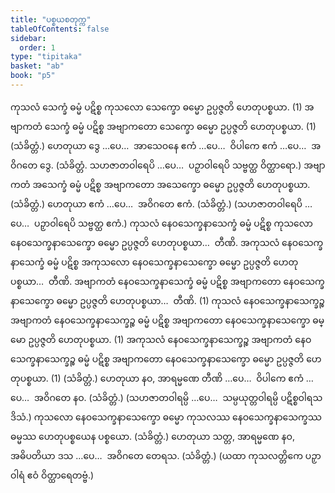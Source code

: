 ```yaml
---
title: "ပစ္စယစတုက္က"
tableOfContents: false
sidebar:
  order: 1
type: "tipitaka"
basket: "ab"
book: "p5"
---
```



<DynamicBreadcrumb />

<Division number="47" book="p5" e="ch" v="39" p="12">

<Paragraph number="140" book="p5">
ကုသလံ သေက္ခံ ဓမ္မံ ပဋိစ္စ ကုသလော သေက္ခော ဓမ္မော ဥပ္ပဇ္ဇတိ ဟေတုပစ္စယာ. (1)
</Paragraph>

<Paragraph number="141" book="p5">
အဗျာကတံ သေက္ခံ ဓမ္မံ ပဋိစ္စ အဗျာကတော သေက္ခော ဓမ္မော ဥပ္ပဇ္ဇတိ ဟေတုပစ္စယာ. (1) (သံခိတ္တံ.)
</Paragraph>

<Paragraph number="142" book="p5">
ဟေတုယာ ဒွေ …ပေ…  အာသေဝနေ ဧကံ …ပေ…  ဝိပါကေ ဧကံ …ပေ…  အဝိဂတေ ဒွေ. (သံခိတ္တံ. သဟဇာတဝါရေပိ …ပေ…  ပဉှာဝါရေပိ သဗ္ဗတ္ထ ဝိတ္ထာရော.)
</Paragraph>

</Division>
<Division number="48" book="p5" e="ch" v="39" p="13">

<Paragraph number="143" book="p5">
အဗျာကတံ အသေက္ခံ ဓမ္မံ ပဋိစ္စ အဗျာကတော အသေက္ခော ဓမ္မော ဥပ္ပဇ္ဇတိ ဟေတုပစ္စယာ. (သံခိတ္တံ.)
</Paragraph>

<Paragraph number="144" book="p5">
ဟေတုယာ ဧကံ …ပေ…  အဝိဂတေ ဧကံ. (သံခိတ္တံ.)
</Paragraph>

<Paragraph number="145" book="p5">
(သဟဇာတဝါရေပိ …ပေ…  ပဉှာဝါရေပိ သဗ္ဗတ္ထ ဧကံ.)
</Paragraph>

</Division>
<Division number="49" book="p5" e="ch" v="39" p="13">

<Paragraph number="146" book="p5">
ကုသလံ နေဝသေက္ခနာသေက္ခံ ဓမ္မံ ပဋိစ္စ ကုသလော နေဝသေက္ခနာသေက္ခော ဓမ္မော ဥပ္ပဇ္ဇတိ ဟေတုပစ္စယာ…  တီဏိ.
</Paragraph>

<Paragraph number="147" book="p5">
အကုသလံ နေဝသေက္ခနာသေက္ခံ ဓမ္မံ ပဋိစ္စ အကုသလော နေဝသေက္ခနာသေက္ခော ဓမ္မော ဥပ္ပဇ္ဇတိ ဟေတုပစ္စယာ…  တီဏိ.
</Paragraph>

<Paragraph number="148" book="p5">
အဗျာကတံ နေဝသေက္ခနာသေက္ခံ ဓမ္မံ ပဋိစ္စ အဗျာကတော နေဝသေက္ခနာသေက္ခော ဓမ္မော ဥပ္ပဇ္ဇတိ ဟေတုပစ္စယာ…  တီဏိ. (1)
</Paragraph>

<Paragraph number="149" book="p5">
ကုသလံ နေဝသေက္ခနာသေက္ခဉ္စ အဗျာကတံ နေဝသေက္ခနာသေက္ခဉ္စ ဓမ္မံ ပဋိစ္စ အဗျာကတော နေဝသေက္ခနာသေက္ခော ဓမ္မော ဥပ္ပဇ္ဇတိ ဟေတုပစ္စယာ. (1)
</Paragraph>

<Paragraph number="150" book="p5">
အကုသလံ နေဝသေက္ခနာသေက္ခဉ္စ အဗျာကတံ နေဝသေက္ခနာသေက္ခဉ္စ ဓမ္မံ ပဋိစ္စ အဗျာကတော နေဝသေက္ခနာသေက္ခော ဓမ္မော ဥပ္ပဇ္ဇတိ ဟေတုပစ္စယာ. (1) (သံခိတ္တံ.)
</Paragraph>

<Paragraph number="151" book="p5">
ဟေတုယာ နဝ, အာရမ္မဏေ တီဏိ …ပေ…  ဝိပါကေ ဧကံ …ပေ…  အဝိဂတေ နဝ. (သံခိတ္တံ.)
</Paragraph>

<Paragraph number="152" book="p5">
(သဟဇာတဝါရမ္ပိ …ပေ…  သမ္ပယုတ္တဝါရမ္ပိ ပဋိစ္စဝါရသဒိသံ.)
</Paragraph>

</Division>
<Division number="50" book="p5" e="ch" v="39" p="13">

<Paragraph number="153" book="p5">
ကုသလော နေဝသေက္ခနာသေက္ခော ဓမ္မော ကုသလဿ နေဝသေက္ခနာသေက္ခဿ ဓမ္မဿ ဟေတုပစ္စယေန ပစ္စယော. (သံခိတ္တံ.)
</Paragraph>

<Paragraph number="154" book="p5">
ဟေတုယာ သတ္တ, အာရမ္မဏေ နဝ, အဓိပတိယာ ဒသ …ပေ…  အဝိဂတေ တေရသ. (သံခိတ္တံ.)
</Paragraph>

<Paragraph number="155" book="p5">
(ယထာ ကုသလတ္တိကေ ပဉှာဝါရံ ဧဝံ ဝိတ္ထာရေတဗ္ဗံ.)
</Paragraph>
</Division>